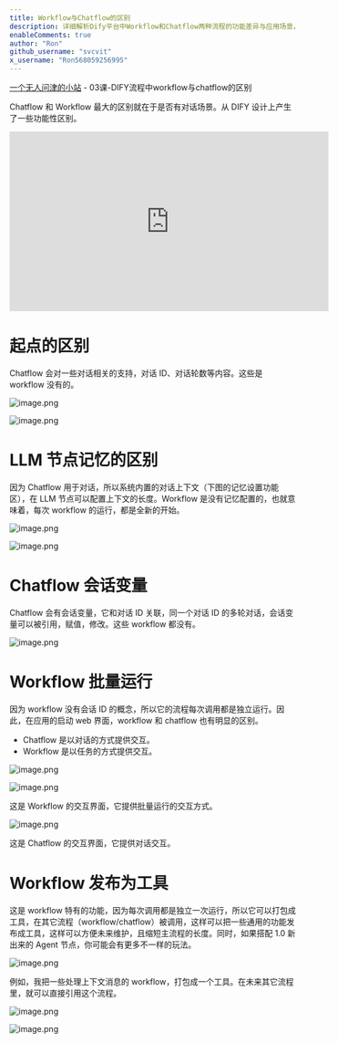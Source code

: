```yaml
---
title: Workflow与Chatflow的区别
description: 详细解析Dify平台中Workflow和Chatflow两种流程的功能差异与应用场景，帮助用户选择合适的流程类型
enableComments: true
author: "Ron"
github_username: "svcvit"
x_username: "Ron568059256995"
---
```


<Callout title="阅读原文">
<a href="https://blog.vcvit.me/2025/04/11/03-dify-workflow-vs-chatflow/" target="_blank">一个无人问津的小站</a> - 03课-DIFY流程中workflow与chatflow的区别
</Callout>

Chatflow 和 Workflow 最大的区别就在于是否有对话场景。从 DIFY 设计上产生了一些功能性区别。

<iframe width="560" height="315" src="https://www.youtube.com/embed/quEA_7LVWA8?si=1H6YErHCrp-masdn" title="YouTube video player" frameborder="0" allow="accelerometer; autoplay; clipboard-write; encrypted-media; gyroscope; picture-in-picture; web-share" referrerpolicy="strict-origin-when-cross-origin" allowfullscreen></iframe>


# 起点的区别

Chatflow 会对一些对话相关的支持，对话 ID、对话轮数等内容。这些是 workflow 没有的。

![image.png](https://s2.loli.net/2025/05/18/MbfrQwoqIhU8WcH.png)

![image.png](https://s2.loli.net/2025/05/18/yxKzw5mq29Uotnv.png)


# LLM 节点记忆的区别
因为 Chatflow 用于对话，所以系统内置的对话上下文（下图的记忆设置功能区），在 LLM 节点可以配置上下文的长度。Workflow 是没有记忆配置的，也就意味着，每次 workflow 的运行，都是全新的开始。

![image.png](https://s2.loli.net/2025/05/18/WVFkl1DzLwO4ruy.png)

![image.png](https://s2.loli.net/2025/05/18/Kzaw5vsOe2uEfcD.png)

# Chatflow 会话变量
Chatflow 会有会话变量，它和对话 ID 关联，同一个对话 ID 的多轮对话，会话变量可以被引用，赋值，修改。这些 workflow 都没有。

![image.png](https://s2.loli.net/2025/05/18/KaHitCZGh5pdUQW.png)

# Workflow 批量运行
因为 workflow 没有会话 ID 的概念，所以它的流程每次调用都是独立运行。因此，在应用的启动 web 界面，workflow 和 chatflow 也有明显的区别。

- Chatflow 是以对话的方式提供交互。
- Workflow 是以任务的方式提供交互。

![image.png](https://s2.loli.net/2025/05/18/SqOXZtzvgmAKcfa.png)

![image.png](https://s2.loli.net/2025/05/18/d7k3RHgblEZ8map.png)

这是 Workflow 的交互界面，它提供批量运行的交互方式。

![image.png](https://s2.loli.net/2025/05/18/wySKIBMguLGsQWk.png)

这是 Chatflow 的交互界面，它提供对话交互。

# Workflow 发布为工具
这是 workflow 特有的功能，因为每次调用都是独立一次运行，所以它可以打包成工具，在其它流程（workflow/chatflow）被调用，这样可以把一些通用的功能发布成工具，这样可以方便未来维护，且缩短主流程的长度。同时，如果搭配 1.0 新出来的 Agent 节点，你可能会有更多不一样的玩法。

![image.png](https://s2.loli.net/2025/05/18/V7J5gzRBCoQcaFL.png)

例如，我把一些处理上下文消息的 workflow，打包成一个工具。在未来其它流程里，就可以直接引用这个流程。

![image.png](https://s2.loli.net/2025/05/18/GhQdMjuWpA8k2nb.png)

![image.png](https://s2.loli.net/2025/05/18/PmSvtIEl2qgkN19.png)

